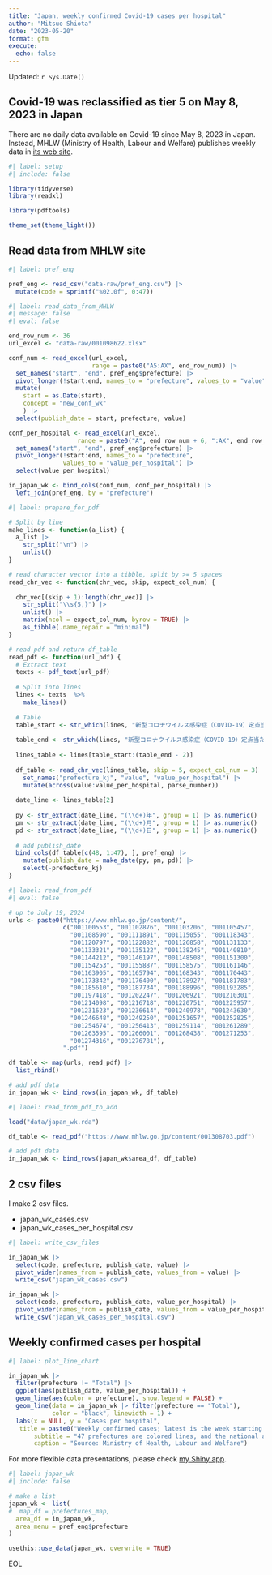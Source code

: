 ```yaml
---
title: "Japan, weekly confirmed Covid-19 cases per hospital"
author: "Mitsuo Shiota"
date: "2023-05-20"
format: gfm
execute:
  echo: false
---
```


Updated: `r Sys.Date()`

## Covid-19 was reclassified as tier 5 on May 8, 2023 in Japan

There are no daily data available on Covid-19 since May 8, 2023 in Japan. Instead, MHLW (Ministry of Health, Labour and Welfare) publishes weekly data in [its web site](https://www.mhlw.go.jp/stf/seisakunitsuite/bunya/0000121431_00086.html).

```r
#| label: setup
#| include: false

library(tidyverse)
library(readxl)

library(pdftools)

theme_set(theme_light())
```

## Read data from MHLW site

```r
#| label: pref_eng

pref_eng <- read_csv("data-raw/pref_eng.csv") |> 
  mutate(code = sprintf("%02.0f", 0:47))
```

```r
#| label: read_data_from_MHLW
#| message: false
#| eval: false

end_row_num <- 36
url_excel <- "data-raw/001098622.xlsx"

conf_num <- read_excel(url_excel,
                       range = paste0("A5:AX", end_row_num)) |>
  set_names("start", "end", pref_eng$prefecture) |>
  pivot_longer(!start:end, names_to = "prefecture", values_to = "value") |>
  mutate(
    start = as.Date(start),
    concept = "new_conf_wk"
    ) |> 
  select(publish_date = start, prefecture, value)

conf_per_hospital <- read_excel(url_excel,
                   range = paste0("A", end_row_num + 6, ":AX", end_row_num * 2 + 1)) |> 
  set_names("start", "end", pref_eng$prefecture) |>
  pivot_longer(!start:end, names_to = "prefecture", 
               values_to = "value_per_hospital") |> 
  select(value_per_hospital)

in_japan_wk <- bind_cols(conf_num, conf_per_hospital) |> 
  left_join(pref_eng, by = "prefecture")
```

```r
#| label: prepare_for_pdf

# Split by line
make_lines <- function(a_list) {
  a_list |> 
    str_split("\n") |> 
    unlist()
}

# read character vector into a tibble, split by >= 5 spaces
read_chr_vec <- function(chr_vec, skip, expect_col_num) {
  
  chr_vec[(skip + 1):length(chr_vec)] |> 
    str_split("\\s{5,}") |> 
    unlist() |> 
    matrix(ncol = expect_col_num, byrow = TRUE) |> 
    as_tibble(.name_repair = "minimal")
}

# read pdf and return df_table
read_pdf <- function(url_pdf) {
  # Extract text
  texts <- pdf_text(url_pdf)
  
  # Split into lines
  lines <- texts  %>% 
    make_lines()
  
  # Table
  table_start <- str_which(lines, "新型コロナウイルス感染症（COVID-19）定点当たり報告数・都道府県別")
  
  table_end <- str_which(lines, "新型コロナウイルス感染症（COVID-19）定点当たり報告数推移")
  
  lines_table <- lines[table_start:(table_end - 2)]
    
  df_table <- read_chr_vec(lines_table, skip = 5, expect_col_num = 3) |> 
    set_names("prefecture_kj", "value", "value_per_hospital") |> 
    mutate(across(value:value_per_hospital, parse_number))
  
  date_line <- lines_table[2]
  
  py <- str_extract(date_line, "(\\d+)年", group = 1) |> as.numeric()
  pm <- str_extract(date_line, "(\\d+)月", group = 1) |> as.numeric()
  pd <- str_extract(date_line, "(\\d+)日", group = 1) |> as.numeric()
  
  # add publish_date
  bind_cols(df_table[c(48, 1:47), ], pref_eng) |> 
    mutate(publish_date = make_date(py, pm, pd)) |> 
    select(-prefecture_kj)
}
```

```r
#| label: read_from_pdf
#| eval: false

# up to July 19, 2024
urls <- paste0("https://www.mhlw.go.jp/content/",
               c("001100553", "001102876", "001103206", "001105457",
                 "001108590", "001111891", "001115055", "001118343",
                 "001120797", "001122882", "001126858", "001131133",
                 "001133321", "001135122", "001138245", "001140810",
                 "001144212", "001146197", "001148508", "001151300",
                 "001154253", "001155887", "001158575", "001161146",
                 "001163905", "001165794", "001168343", "001170443",
                 "001173342", "001176400", "001178927", "001181783",
                 "001185610", "001187734", "001188996", "001193285",
                 "001197418", "001202247", "001206921", "001210301",
                 "001214098", "001216718", "001220751", "001225957",
                 "001231623", "001236614", "001240978", "001243630",
                 "001246648", "001249250", "001251657", "001252825",
                 "001254674", "001256413", "001259114", "001261289",
                 "001263595", "001266001", "001268438", "001271253",
                 "001274316", "001276781"),
               ".pdf")

df_table <- map(urls, read_pdf) |> 
  list_rbind()

# add pdf data
in_japan_wk <- bind_rows(in_japan_wk, df_table)
```

```r
#| label: read_from_pdf_to_add

load("data/japan_wk.rda")

df_table <- read_pdf("https://www.mhlw.go.jp/content/001308703.pdf")

# add pdf data
in_japan_wk <- bind_rows(japan_wk$area_df, df_table)
```

## 2 csv files

I make 2 csv files.

- japan_wk_cases.csv
- japan_wk_cases_per_hospital.csv

```r
#| label: write_csv_files

in_japan_wk |> 
  select(code, prefecture, publish_date, value) |> 
  pivot_wider(names_from = publish_date, values_from = value) |> 
  write_csv("japan_wk_cases.csv")

in_japan_wk |> 
  select(code, prefecture, publish_date, value_per_hospital) |> 
  pivot_wider(names_from = publish_date, values_from = value_per_hospital) |> 
  write_csv("japan_wk_cases_per_hospital.csv")
```

## Weekly confirmed cases per hospital

```r
#| label: plot_line_chart

in_japan_wk |> 
  filter(prefecture != "Total") |> 
  ggplot(aes(publish_date, value_per_hospital)) +
  geom_line(aes(color = prefecture), show.legend = FALSE) +
  geom_line(data = in_japan_wk |> filter(prefecture == "Total"),
            color = "black", linewidth = 1) +
  labs(x = NULL, y = "Cases per hospital",
   title = paste0("Weekly confirmed cases; latest is the week starting on ", max(in_japan_wk$publish_date)),
       subtitle = "47 prefectures are colored lines, and the national average is a black line",
       caption = "Source: Ministry of Health, Labour and Welfare")
```

For more flexible data presentations, please check [my Shiny app](https://mitsuoxv.shinyapps.io/covid/).

```r
#| label: japan_wk
#| include: false

# make a list
japan_wk <- list(
#  map_df = prefectures_map,
  area_df = in_japan_wk,
  area_menu = pref_eng$prefecture
)

usethis::use_data(japan_wk, overwrite = TRUE)
```

EOL
